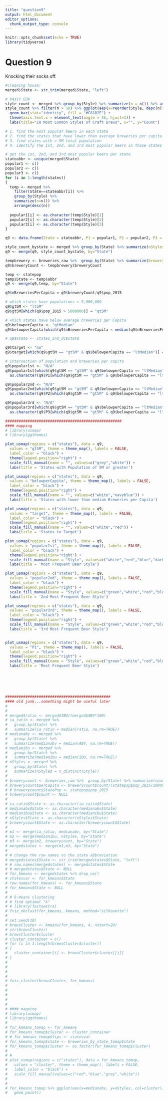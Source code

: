 ```yaml
---
title: "question9"
output: html_document
editor_options: 
  chunk_output_type: console
---
```


```r
knitr::opts_chunk$set(echo = TRUE)
library(tidyverse)
```

# Question 9
Knocking their socks off.
```r
#cleaning house:
merged$State <- str_trim(merged$State, "left")

# basic EDA
style_count <- merged %>% group_by(Style) %>% summarize(n = n()) %>% arrange(desc(n))
style_count %>% filter(n > 50) %>% ggplot(aes(x=reorder(Style, desc(n)), y = n)) +
  geom_bar(stat="identity", fill = "#C8102E") +
  theme(axis.text.x = element_text(angle = 45, hjust=1)) +
  labs(title="10 Most Common Styles of Craft Brews", x="", y="Count")

# 1. find the most popular beers in each state
# 2. find the states that have lower than average breweries per capita
# 3. find states with > 5M total population
# 4. identify the 1st, 2nd, and 3rd most popular beers in those states

# get the 1st, 2nd, and 3rd most popular beers per state
stateabbr <- unique(merged$State)
popular1 <- c()
popular2 <- c()
popular3 <- c()
for (i in 1:length(states))
{
  temp <- merged %>% 
    filter(State==stateabbr[i]) %>% 
    group_by(Style) %>% 
    summarize(n=n()) %>% 
    arrange(desc(n))
  
  popular1[i] <- as.character(temp$Style)[1]
  popular2[i] <- as.character(temp$Style)[2]
  popular3[i] <- as.character(temp$Style)[3]
}

q9 <- data.frame(State = stateabbr, P1 = popular1, P2 = popular2, P3 = popular3)

style_count_bystate <- merged %>% group_by(State) %>% summarize(nStyles = n_distinct(Style))
q9 <- merge(q9, style_count_bystate, by="State")

tempbrewery <- breweries_raw %>%  group_by(State) %>% summarize(breweryCount = n())
q9$breweryCount <- tempbrewery$breweryCount

temp <- statepop
temp$State <- temp$abbr
q9 <- merge(q9,temp, by="State")

q9$nBreweriesPerCapita = q9$breweryCount/q9$pop_2015

# which states have populations > 5,000,000
q9$gt5M <- "lt5M"
q9$gt5M[which(q9$pop_2015 > 5000000)] = "gt5M"

# which states have below average breweries per Capita
q9$belowperCapita <- "gtMedian"
q9$belowperCapita[which(q9$nBreweriesPerCapita < median(q9$nBreweriesPerCapita, na.rm=TRUE))] = "ltMedian"

# q9$state <- states_and_dc$state

q9$target <- "no"
q9$target[which(q9$gt5M == "gt5M" & q9$belowperCapita == "ltMedian")] = "yes"

# intersection of population and breweries per capita
q9$popular1st <- "N/A"
q9$popular1st[which(q9$gt5M == "gt5M" & q9$belowperCapita == "ltMedian")] = 
  as.character(q9$P1[which(q9$gt5M == "gt5M" & q9$belowperCapita == "ltMedian")])

q9$popular2nd <- "N/A"
q9$popular2nd[which(q9$gt5M == "gt5M" & q9$belowperCapita == "ltMedian")] = 
  as.character(q9$P2[which(q9$gt5M == "gt5M" & q9$belowperCapita == "ltMedian")])

q9$popular3rd <- "N/A"
q9$popular3rd[which(q9$gt5M == "gt5M" & q9$belowperCapita == "ltMedian")] = 
  as.character(q9$P3[which(q9$gt5M == "gt5M" & q9$belowperCapita == "ltMedian")])

####################################################
#### mapping
# library(usmap)
# library(ggthemes)

plot_usmap(regions = c("states"), data = q9,
  values = "gt5M", theme = theme_map(), labels = FALSE,
  label_color = "black") + 
  theme(legend.position="right") +
  scale_fill_manual(name = "", values=c("grey","white")) +
  labs(title = 'States with Population of 5M or greater')

plot_usmap(regions = c("states"), data = q9,
  values = "belowperCapita", theme = theme_map(), labels = FALSE,
  label_color = "black") + 
  theme(legend.position="right") +
  scale_fill_manual(name = "", values=c("white","navyblue")) +
  labs(title = 'States with lower than median Breweries per Capita')

plot_usmap(regions = c("states"), data = q9,
  values = "target", theme = theme_map(), labels = FALSE,
  label_color = "black") + 
  theme(legend.position="right") +
  scale_fill_manual(name = "", values=c("white","red")) +
  labs(title = 'States to Target')

plot_usmap(regions = c("states"), data = q9,
  values = "popular1st", theme = theme_map(), labels = FALSE,
  label_color = "black") + 
  theme(legend.position="right") +
  scale_fill_manual(name = "Style", values=c("white","red","blue","darkgray")) +
  labs(title = 'Most Frequent Beer Style')

plot_usmap(regions = c("states"), data = q9,
  values = "popular2nd", theme = theme_map(), labels = FALSE,
  label_color = "black") + 
  theme(legend.position="right") +
  scale_fill_manual(name = "Style", values=c("green","white","red","blue","darkgray")) +
  labs(title = '2nd Most Frequent Beer Style')

plot_usmap(regions = c("states"), data = q9,
  values = "popular3rd", theme = theme_map(), labels = FALSE,
  label_color = "black") + 
  theme(legend.position="right") +
  scale_fill_manual(name = "Style", values=c("green","white","red","blue","navyblue","red3","grey","blue4","darkgray")) +
  labs(title = '3rd Most Frequent Beer Style')


plot_usmap(regions = c("states"), data = q9,
  values = "P1", theme = theme_map(), labels = FALSE,
  label_color = "black") + 
  theme(legend.position="right") +
  scale_fill_manual(name = "Style", values=c("green","white","red","blue","navyblue","red3","grey","blue4","seagreen1","darkgray","slateblue3","yellow2")) +
  labs(title = 'Most Frequent Beer Style')






###############################################
#### old junk...something might be useful later
# 
# 
# merged$ratio <- merged$IBU/(merged$ABV*100)
# ia_ratio <- merged %>% 
#   group_by(State) %>% 
#   summarize(ia_ratio = median(ratio, na.rm=TRUE))
# medianabv <- merged %>% 
#   group_by(State) %>% 
#   summarize(medianabv = median(ABV, na.rm=TRUE))
# medianibu <- merged %>%
#   group_by(State) %>%
#   summarize(medianibu = median(IBU, na.rm=TRUE))
# nStyles <- merged %>%
#   group_by(State) %>%
#   summarize(nStyles = n_distinct(Style))
# 
# brewerycount <- breweries_raw %>%  group_by(State) %>% summarize(count = n())
# brewerycount$perCapita <- brewerycount$count/(statepop$pop_2015/1000000)
# # brewerycount$StatePop <- statepop$pop_2015
# brewerycount$count <- NULL
# 
# ia_ratio$State <- as.character(ia_ratio$State)
# medianabv$State <- as.character(medianabv$State)
# medianibu$State <- as.character(medianibu$State)
# nStyles$State <- as.character(nStyles$State)
# brewerycount$State <- as.character(brewerycount$State)
# 
# m1 <- merge(ia_ratio, medianabv, by="State")
# m2 <- merge(medianibu, nStyles, by="State")
# m3 <- merge(m2, brewerycount, by="State")
# mergedstates <- merge(m1,m3, by="State")
# 
# # change the row names to the state abbreviation
# mergedstates$State <- str_trim(mergedstates$State, "left")
# # row.names(mergedstates) <- mergedstates$State
# # mergedstates$State <- NULL
# for_kmeans <- mergedstates %>% drop_na()
# statesvar <- for_kmeans$State
# row.names(for_kmeans) <- for_kmeans$State
# for_kmeans$State <- NULL
# 
# # k-means clustering
# # find optimal "k"
# # library(factoextra)
# fviz_nbclust(for_kmeans, kmeans, method="silhouette")
# 
# set.seed(10)
# brewsCluster <- kmeans(for_kmeans, 4, nstart=20)
# str(brewsCluster)
# brewsCluster$cluster
# cluster_container = c()
# for (i in 1:length(brewsCluster$cluster))
# {
#   cluster_container[i] <- brewsCluster$cluster[[i]]
# }
# 
# 
# 
# 
# fviz_cluster(brewsCluster, for_kmeans)
# 
# 
# 
# 
# 
# #### mapping
# library(usmap)
# library(ggthemes)
# 
# for_kmeans_tomap <- for_kmeans
# for_kmeans_tomap$cluster <- cluster_container
# # for_kmeans_tomap$fips <- statesvar
# for_kmeans_tomap$state <- breweries_by_state_tomap$state
# for_kmeans_tomap$cluster <- as.factor(for_kmeans_tomap$cluster)
# 
# # 
# plot_usmap(regions = c("states"), data = for_kmeans_tomap,
#   values = "cluster", theme = theme_map(), labels = FALSE,
#   label_color = "black") + 
#   scale_fill_manual(values=c("red","blue","grey","white"))
# 
# 
# for_kmeans_tomap %>% ggplot(aes(x=medianabv, y=nStyles, col=cluster)) +
#   geom_point()


```
